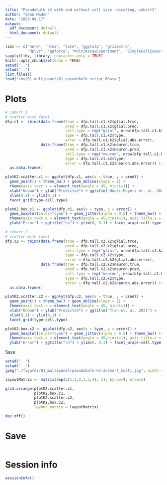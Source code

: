 ```yaml
---
title: "Pseudobulk k2 with and without cell size rescaling, cohort1"
author: "Sean Maden"
date: "2023-09-17"
output:
  pdf_document: default
  html_document: default
---
```


```r
libv <- c("here", "nlme", "lute", "ggplot2", "gridExtra", 
          "dplyr", "ggforce", "MultiAssayExperiment", "SingleCellExperiment")
sapply(libv, library, character.only = TRUE)
knitr::opts_chunk$set(echo = TRUE)
setwd("..")
setwd("..")
list.files()
load("env/01_multipanel/01_pseudobulk_script.RData")
```

# Plots

```r
# cohort 1
# scatter with facet
dfp.c1 <- rbind(data.frame(true = dfp.tall.c1.k2$glial.true, 
                           pred = dfp.tall.c1.k2$glial.pred, 
                           cell.type = rep("glial", nrow(dfp.tall.c1.k2)),
                           type = dfp.tall.c1.k2$type,
                           error = dfp.tall.c1.k2$glial.abs.error),
                data.frame(true = dfp.tall.c1.k2$neuron.true, 
                           pred = dfp.tall.c1.k2$neuron.pred, 
                           cell.type = rep("neuron", nrow(dfp.tall.c1.k2)),
                           type = dfp.tall.c1.k2$type,
                           error = dfp.tall.c1.k2$neuron.abs.error)) |> 
  as.data.frame()

plotK2.scatter.c1 <- ggplot(dfp.c1, aes(x = true, y = pred)) + 
  geom_point() + theme_bw() + geom_abline(slope = 1) +
  theme(axis.text.x = element_text(angle = 45, hjust=1)) + 
  xlab("Known") + ylab("Predicted") + ggtitle("Huuki-Meyers et. al. 2023") + 
  xlim(0,1) + ylim(0,1) +
  facet_grid(type~cell.type)

plotK2.box.c1 <- ggplot(dfp.c1, aes(x = type, y = error)) +
  geom_boxplot(color="cyan") + geom_jitter(alpha = 0.5) + theme_bw() + 
  theme(axis.text.x = element_text(angle = 45,hjust=1), axis.title.x = element_blank()) + 
  ylab("Error") + ggtitle("\n") + ylim(0, 0.3) + facet_wrap(~cell.type, nrow = 2)
```

```r
# cohort 2
# scatter with facet
dfp.c2 <- rbind(data.frame(true = dfp.tall.c2.k2$glial.true, 
                           pred = dfp.tall.c2.k2$glial.pred, 
                           cell.type = rep("glial", nrow(dfp.tall.c2.k2)),
                           type = dfp.tall.c2.k2$type,
                           error = dfp.tall.c2.k2$glial.abs.error),
                data.frame(true = dfp.tall.c2.k2$neuron.true, 
                           pred = dfp.tall.c2.k2$neuron.pred, 
                           cell.type = rep("neuron", nrow(dfp.tall.c2.k2)),
                           type = dfp.tall.c2.k2$type,
                           error = dfp.tall.c2.k2$neuron.abs.error)) |> 
  as.data.frame()

plotK2.scatter.c2 <- ggplot(dfp.c2, aes(x = true, y = pred)) + 
  geom_point() + theme_bw() + geom_abline(slope = 1) +
  theme(axis.text.x = element_text(angle = 45, hjust=1)) + 
  xlab("Known") + ylab("Predicted") + ggtitle("Tran et. al. 2021") + 
  xlim(0,1) + ylim(0,1) +
  facet_grid(type~cell.type)

plotK2.box.c2 <- ggplot(dfp.c2, aes(x = type, y = error)) +
  geom_boxplot(color="cyan") + geom_jitter(alpha = 0.5) + theme_bw() + 
  theme(axis.text.x = element_text(angle = 45,hjust=1), axis.title.x = element_blank()) + 
  ylab("Error") + ggtitle("\n") + ylim(0, 0.3) + facet_wrap(~cell.type, nrow = 2)

```

Save

```r
setwd("..")
setwd("..")
jpeg("./figures/01_multipanel/pseudobulk-k2-2cohort_multi.jpg", width = 10, height = 4, units = "in", res = 400)

layoutMatrix <- matrix(rep(c(1,1,2,3,3,4), 2), byrow=T, nrow=2)

grid.arrange(plotK2.scatter.c1,
             plotK2.box.c1,
             plotK2.scatter.c2,
             plotK2.box.c2,
             layout_matrix = layoutMatrix)

dev.off()

```

# Save

```r
```

# Session info

```r
sessionInfo()
```